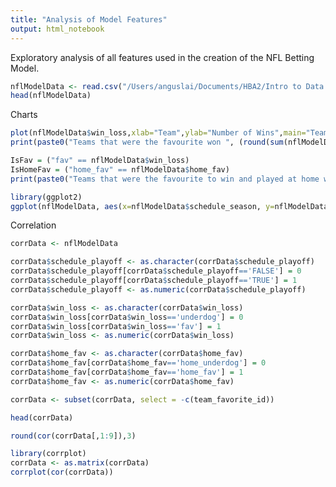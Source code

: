 ```yaml
---
title: "Analysis of Model Features"
output: html_notebook
---
```


Exploratory analysis of all features used in the creation of the NFL Betting Model.

```r
nflModelData <- read.csv("/Users/anguslai/Documents/HBA2/Intro to Data Sci/Group Project/Data/final_v3.csv", head=TRUE)
head(nflModelData)
```

Charts 

```r
plot(nflModelData$win_loss,xlab="Team",ylab="Number of Wins",main="Team Wins by Classification")
print(paste0("Teams that were the favourite won ", (round(sum(nflModelData$win_loss == "fav")/nrow(nflModelData),3)*100),"% of games"))
```

```r
IsFav = ("fav" == nflModelData$win_loss)
IsHomeFav = ("home_fav" == nflModelData$home_fav)
print(paste0("Teams that were the favourite to win and played at home won ",round(sum(IsFavAndHomeFav = (IsFav & IsHomeFav))/sum(IsHomeFav)*100,1),"% of games."))
```


```r
library(ggplot2)
ggplot(nflModelData, aes(x=nflModelData$schedule_season, y=nflModelData$over_under_line)) + geom_point(color="#69b3a2") + geom_smooth(method=lm , color="red", se=FALSE) + labs(title="Over/Under Line from 1985 - 2018", x ="NFL Season", y = "Over/Under Line")
```

Correlation

```r
corrData <- nflModelData

corrData$schedule_playoff <- as.character(corrData$schedule_playoff)
corrData$schedule_playoff[corrData$schedule_playoff=='FALSE'] = 0
corrData$schedule_playoff[corrData$schedule_playoff=='TRUE'] = 1
corrData$schedule_playoff <- as.numeric(corrData$schedule_playoff)

corrData$win_loss <- as.character(corrData$win_loss)
corrData$win_loss[corrData$win_loss=='underdog'] = 0
corrData$win_loss[corrData$win_loss=='fav'] = 1
corrData$win_loss <- as.numeric(corrData$win_loss)

corrData$home_fav <- as.character(corrData$home_fav)
corrData$home_fav[corrData$home_fav=='home_underdog'] = 0
corrData$home_fav[corrData$home_fav=='home_fav'] = 1
corrData$home_fav <- as.numeric(corrData$home_fav)

corrData <- subset(corrData, select = -c(team_favorite_id))

head(corrData)
```

```r
round(cor(corrData[,1:9]),3)
```


```r
library(corrplot)
corrData <- as.matrix(corrData)
corrplot(cor(corrData))
```

